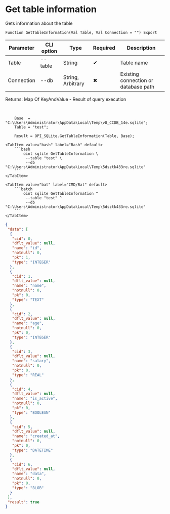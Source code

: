 ﻿---
sidebar_position: 1
---


# Get table information
 Gets information about the table



`Function GetTableInformation(Val Table, Val Connection = "") Export`

  | Parameter | CLI option | Type | Required | Description |
  |-|-|-|-|-|
  | Table | --table | String | &#x2714; | Table name |
  | Connection | --db | String, Arbitrary | &#x2716; | Existing connection or database path |

  
  Returns:  Map Of KeyAndValue - Result of query execution

<br/>




```bsl title="1C:Enterprise/OneScript code example"
    Base  = "C:\Users\Administrator\AppData\Local\Temp\v8_CCDB_14e.sqlite";
    Table = "test";

    Result = OPI_SQLite.GetTableInformation(Table, Base);
```
 

 <Tabs>
  
    <TabItem value="bash" label="Bash" default>
        ```bash
            oint sqlite GetTableInformation \
             --table "test" \
             --db "C:\Users\Administrator\AppData\Local\Temp\5dsztk433re.sqlite"
        ```
    </TabItem>
  
    <TabItem value="bat" label="CMD/Bat" default>
        ```batch
            oint sqlite GetTableInformation ^
             --table "test" ^
             --db "C:\Users\Administrator\AppData\Local\Temp\5dsztk433re.sqlite"
        ```
    </TabItem>
</Tabs>


```json title="Result"
{
 "data": [
  {
   "cid": 0,
   "dflt_value": null,
   "name": "id",
   "notnull": 0,
   "pk": 1,
   "type": "INTEGER"
  },
  {
   "cid": 1,
   "dflt_value": null,
   "name": "name",
   "notnull": 0,
   "pk": 0,
   "type": "TEXT"
  },
  {
   "cid": 2,
   "dflt_value": null,
   "name": "age",
   "notnull": 0,
   "pk": 0,
   "type": "INTEGER"
  },
  {
   "cid": 3,
   "dflt_value": null,
   "name": "salary",
   "notnull": 0,
   "pk": 0,
   "type": "REAL"
  },
  {
   "cid": 4,
   "dflt_value": null,
   "name": "is_active",
   "notnull": 0,
   "pk": 0,
   "type": "BOOLEAN"
  },
  {
   "cid": 5,
   "dflt_value": null,
   "name": "created_at",
   "notnull": 0,
   "pk": 0,
   "type": "DATETIME"
  },
  {
   "cid": 6,
   "dflt_value": null,
   "name": "data",
   "notnull": 0,
   "pk": 0,
   "type": "BLOB"
  }
 ],
 "result": true
}
```
